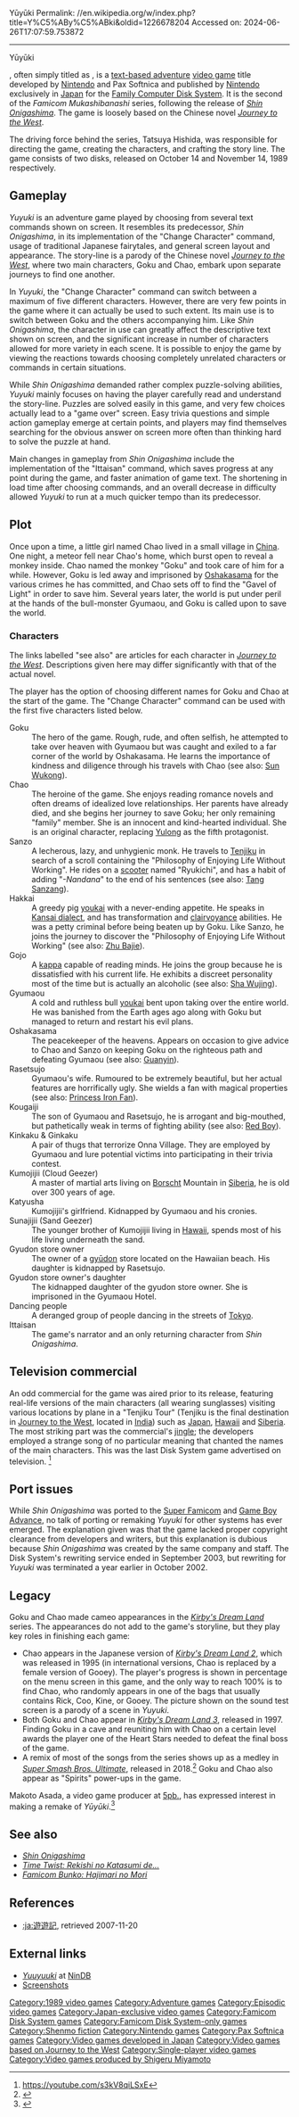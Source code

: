 Yūyūki
Permalink: //en.wikipedia.org/w/index.php?title=Y%C5%ABy%C5%ABki&oldid=1226678204
Accessed on: 2024-06-26T17:07:59.753872



------
Yūyūki
{{more citations needed|date=June 2008}}
{{Infobox video game
| title = Yūyūki
| image = Yuyuki boxarts.PNG
| caption = Disk 1 box art (left) and Disk 2 box art (right).
| developer = [[Nintendo Entertainment Analysis and Development|Nintendo EAD]]<br>Pax Softnica
| publisher = [[Nintendo]]
| director = Tatsuya Hishida
| producer = [[Shigeru Miyamoto]]
| programmer = {{ubl|Tomoshige Hashishita|Taisuke Araki|Hitoshi Kodama}}
| artist = Tatsuya Hishida<br>[[Yoichi Kotabe]]
| writer = Tatsuya Hishida<br>Keiji Terui
| composer = Soyo Oka
| released = {{vgrelease|JP|Disk 1: October 14, 1989}}{{vgrelease|JP|Disk 2: November 14, 1989}}
| genre = [[Adventure game|Adventure]]
| modes = [[Single-player video game|Single-player]]
| platforms = [[Family Computer Disk System]]
}}

{{nihongo|'''''Famicom Mukashibanashi: Yūyūki'''''|ふぁみこんむかし話 遊遊記|''Famicom Fairytales: Yuyuki''}}, often simply titled as {{nihongo|'''''Yūyūki'''''|遊遊記}}, is a [[Text-based adventure game|text-based adventure]] [[video game]] title developed by [[Nintendo]] and Pax Softnica and published by [[Nintendo]] exclusively in [[Japan]] for the [[Family Computer Disk System]]. It is the second of the ''Famicom Mukashibanashi'' series, following the release of ''[[Shin Onigashima]]''. The game is loosely based on the Chinese novel ''[[Journey to the West]]''.

The driving force behind the series, Tatsuya Hishida, was responsible for directing the game, creating the characters, and crafting the story line. The game consists of two disks, released on October 14 and November 14, 1989 respectively.

==Gameplay==
''Yuyuki'' is an adventure game played by choosing from several text commands shown on screen. It resembles its predecessor, ''Shin Onigashima'', in its implementation of the "Change Character" command, usage of traditional Japanese fairytales, and general screen layout and appearance. The story-line is a parody of the Chinese novel ''[[Journey to the West]]'', where two main characters, Goku and Chao, embark upon separate journeys to find one another.

In ''Yuyuki'', the "Change Character" command can switch between a maximum of five different characters. However, there are very few points in the game where it can actually be used to such extent. Its main use is to switch between Goku and the others accompanying him. Like ''Shin Onigashima'', the character in use can greatly affect the descriptive text shown on screen, and the significant increase in number of characters allowed for more variety in each scene. It is possible to enjoy the game by viewing the reactions towards choosing completely unrelated characters or commands in certain situations.

While ''Shin Onigashima'' demanded rather complex puzzle-solving abilities, ''Yuyuki'' mainly focuses on having the player carefully read and understand the story-line. Puzzles are solved easily in this game, and very few choices actually lead to a "game over" screen. Easy trivia questions and simple action gameplay emerge at certain points, and players may find themselves searching for the obvious answer on screen more often than thinking hard to solve the puzzle at hand.

Main changes in gameplay from ''Shin Onigashima'' include the implementation of the "Ittaisan" command, which saves progress at any point during the game, and faster animation of game text. The shortening in load time after choosing commands, and an overall decrease in difficulty allowed ''Yuyuki'' to run at a much quicker tempo than its predecessor.

==Plot==
Once upon a time, a little girl named Chao lived in a small village in [[China]]. One night, a meteor fell near Chao's home, which burst open to reveal a monkey inside. Chao named the monkey "Goku" and took care of him for a while. However, Goku is led away and imprisoned by [[Guan Yin|Oshakasama]] for the various crimes he has committed, and Chao sets off to find the "Gavel of Light" in order to save him. Several years later, the world is put under peril at the hands of the bull-monster Gyumaou, and Goku is called upon to save the world.

===Characters===
The links labelled "see also" are articles for each character in ''[[Journey to the West]]''. Descriptions given here may differ significantly with that of the actual novel.

The player has the option of choosing different names for Goku and Chao at the start of the game. The "Change Character" command can be used with the first five characters listed below.

; Goku
: The hero of the game. Rough, rude, and often selfish, he attempted to take over heaven with Gyumaou but was caught and exiled to a far corner of the world by Oshakasama. He learns the importance of kindness and diligence through his travels with Chao (see also: [[Sun Wukong]]).
; Chao
: The heroine of the game. She enjoys reading romance novels and often dreams of idealized love relationships. Her parents have already died, and she begins her journey to save Goku; her only remaining "family" member. She is an innocent and kind-hearted individual. She is an original character, replacing [[White Dragon Horse|Yulong]] as the fifth protagonist.
; Sanzo
: A lecherous, lazy, and unhygienic monk. He travels to [[India|Tenjiku]] in search of a scroll containing the "Philosophy of Enjoying Life Without Working". He rides on a [[scooter (motorcycle)|scooter]] named "Ryukichi", and has a habit of adding "''-Nandana''" to the end of his sentences (see also: [[Tang Sanzang]]).
; Hakkai
: A greedy pig [[Yōkai|youkai]] with a never-ending appetite. He speaks in [[Kansai dialect]], and has transformation and [[clairvoyance]] abilities. He was a petty criminal before being beaten up by Goku. Like Sanzo, he joins the journey to discover the "Philosophy of Enjoying Life Without Working" (see also: [[Zhu Bajie]]).
; Gojo
: A [[Kappa (folklore)|kappa]] capable of reading minds. He joins the group because he is dissatisfied with his current life. He exhibits a discreet personality most of the time but is actually an alcoholic (see also: [[Sha Wujing]]).
; Gyumaou
: A cold and ruthless bull [[Yōkai|youkai]] bent upon taking over the entire world. He was banished from the Earth ages ago along with Goku but managed to return and restart his evil plans.
; Oshakasama
: The peacekeeper of the heavens. Appears on occasion to give advice to Chao and Sanzo on keeping Goku on the righteous path and defeating Gyumaou (see also: [[Guan Yin|Guanyin]]).
; Rasetsujo
: Gyumaou's wife. Rumoured to be extremely beautiful, but her actual features are horrifically ugly. She wields a fan with magical properties (see also: [[Princess Iron Fan]]).
; Kougaiji
: The son of Gyumaou and Rasetsujo, he is arrogant and big-mouthed, but pathetically weak in terms of fighting ability (see also: [[Red Boy]]).
; Kinkaku & Ginkaku
: A pair of thugs that terrorize Onna Village. They are employed by Gyumaou and lure potential victims into participating in their trivia contest.
; Kumojijii (Cloud Geezer)
: A master of martial arts living on [[Borscht]] Mountain in [[Siberia]], he is old over 300 years of age.
; Katyusha
: Kumojijii's girlfriend. Kidnapped by Gyumaou and his cronies.
; Sunajijii (Sand Geezer)
: The younger brother of Kumojijii living in [[Hawaii]], spends most of his life living underneath the sand.
; Gyudon store owner
: The owner of a [[gyūdon]] store located on the Hawaiian beach. His daughter is kidnapped by Rasetsujo.
; Gyudon store owner's daughter
: The kidnapped daughter of the gyudon store owner. She is imprisoned in the Gyumaou Hotel.
; Dancing people
: A deranged group of people dancing in the streets of [[Tokyo]].
; Ittaisan
: The game's narrator and an only returning character from ''Shin Onigashima''.

==Television commercial==
An odd commercial for the game was aired prior to its release, featuring real-life versions of the main characters (all wearing sunglasses) visiting various locations by plane in a "Tenjiku Tour" (Tenjiku is the final destination in [[Journey to the West]], located in [[India]]) such as [[Japan]], [[Hawaii]] and [[Siberia]]. The most striking part was the commercial's [[jingle]]; the developers employed a strange song of no particular meaning that chanted the names of the main characters. This was the last Disk System game advertised on television. <ref>https://youtube.com/s3kV8qiLSxE</ref>

==Port issues==
While ''Shin Onigashima'' was ported to the [[Super Nintendo Entertainment System|Super Famicom]] and [[Game Boy Advance]], no talk of porting or remaking ''Yuyuki'' for other systems has ever emerged. The explanation given was that the game lacked proper copyright clearance from developers and writers, but this explanation is dubious because ''Shin Onigashima'' was created by the same company and staff. The Disk System's rewriting service ended in September 2003, but rewriting for ''Yuyuki'' was terminated a year earlier in October 2002.

==Legacy==
Goku and Chao made cameo appearances in the ''[[Kirby's Dream Land]]'' series. The appearances do not add to the game's storyline, but they play key roles in finishing each game:
* Chao appears in the Japanese version of ''[[Kirby's Dream Land 2]]'', which was released in 1995 (in international versions, Chao is replaced by a female version of Gooey). The player's progress is shown in percentage on the menu screen in this game, and the only way to reach 100% is to find Chao, who randomly appears in one of the bags that usually contains Rick, Coo, Kine, or Gooey. The picture shown on the sound test screen is a parody of a scene in ''Yuyuki''.
* Both Goku and Chao appear in ''[[Kirby's Dream Land 3]]'', released in 1997. Finding Goku in a cave and reuniting him with Chao on a certain level awards the player one of the Heart Stars needed to defeat the final boss of the game.
* A remix of most of the songs from the series shows up as a medley in ''[[Super Smash Bros. Ultimate]]'', released in 2018.<ref name="Yūyūki Medley">{{cite web |url=https://www.youtube.com/watch?v=yb0oBuB3DVY |archive-url=https://web.archive.org/web/20181211085720/https://www.youtube.com/watch?v=yb0oBuB3DVY&t=54s |archive-date=2018-12-11 |url-status=dead|title=Yūyūki Medley - Super Smash Bros. Ultimate Music |website=[[YouTube]] |publisher=BrawlBRSTMs3 X|date=December 6, 2018 |access-date=December 26, 2018}}</ref> Goku and Chao also appear as "Spirits" power-ups in the game.

Makoto Asada, a video game producer at [[5pb.]], has expressed interest in making a remake of ''Yūyūki''.<ref>{{Cite web|url=https://gematsu.com/2019/09/yu-no-a-girl-who-chants-love-at-the-bound-of-this-world-mini-interview-with-producer-makoto-asada|title = YU-NO: A Girl Who Chants Love at the Bound of this World. Mini-interview with producer Makoto Asada|date = 27 September 2019}}</ref>

==See also==
* ''[[Shin Onigashima]]''
* ''[[Time Twist: Rekishi no Katasumi de...]]''
* ''[[Famicom Bunko: Hajimari no Mori]]''

==References==
{{Reflist}}
* [[:ja:遊遊記]], retrieved 2007-11-20

==External links==
* ''[https://web.archive.org/web/20100626033751/http://www.nindb.net/game/yuuyuuki.html Yuuyuuki]'' at [http://www.nindb.net NinDB]
* [http://www.vgmuseum.com/images/fds/01/63.html Screenshots]

{{Journey to the West}}
{{Authority control}}

{{DEFAULTSORT:Yuyuki}}
[[Category:1989 video games]]
[[Category:Adventure games]]
[[Category:Episodic video games]]
[[Category:Japan-exclusive video games]]
[[Category:Famicom Disk System games]]
[[Category:Famicom Disk System-only games]]
[[Category:Shenmo fiction]]
[[Category:Nintendo games]]
[[Category:Pax Softnica games]]
[[Category:Video games developed in Japan]]
[[Category:Video games based on Journey to the West]]
[[Category:Single-player video games]]
[[Category:Video games produced by Shigeru Miyamoto]]